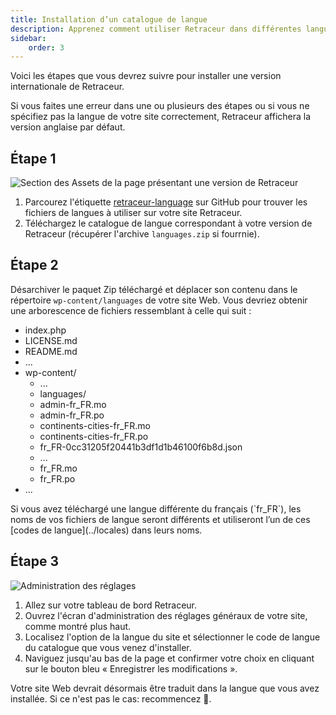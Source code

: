 ```yaml
---
title: Installation d’un catalogue de langue
description: Apprenez comment utiliser Retraceur dans différentes langues.
sidebar:
    order: 3
---
```



Voici les étapes que vous devrez suivre pour installer une version internationale de Retraceur.

<Aside type="caution">Si vous faites une erreur dans une ou plusieurs des étapes ou si vous ne spécifiez pas la langue de votre site correctement, Retraceur affichera la version anglaise par défaut.</Aside>

## Étape 1

![Section des Assets de la page présentant une version de Retraceur](../../../../assets/images/languages-us-001.png)

1. Parcourez l'étiquette [retraceur-language](https://github.com/topics/retraceur-language) sur GitHub pour trouver les fichiers de langues à utiliser sur votre site Retraceur.
2. Téléchargez le catalogue de langue correspondant à votre version de Retraceur (récupérer l'archive `languages.zip` si fourrnie).

## Étape 2

Désarchiver le paquet Zip téléchargé et déplacer son contenu dans le répertoire  `wp-content/languages` de votre site Web. Vous devriez obtenir une arborescence de fichiers ressemblant à celle qui suit :

<FileTree>

- index.php
- LICENSE.md
- README.md
- ...
- wp-content/
  - ...
  - languages/
   - admin-fr_FR.mo
   - admin-fr_FR.po
   - continents-cities-fr_FR.mo
   - continents-cities-fr_FR.po
   - fr_FR-0cc31205f20441b3df1d1b46100f6b8d.json
   - ...
   - fr_FR.mo
   - fr_FR.po
- ...

</FileTree>

<Aside>Si vous avez téléchargé une langue différente du français (`fr_FR`), les noms de vos fichiers de langue seront différents et utiliseront l’un de ces [codes de langue](../locales) dans leurs noms.</Aside>

## Étape 3


![Administration des réglages](../../../../assets/images/languages-us-002.png)

1. Allez sur votre tableau de bord Retraceur.
2. Ouvrez l'écran d'administration des réglages généraux de votre site, comme montré plus haut.
3. Localisez l'option de la langue du site et sélectionner le code de langue du catalogue que vous venez d'installer.
4. Naviguez jusqu'au bas de la page et confirmer votre choix en cliquant sur le bouton bleu « Enregistrer les modifications ».

Votre site Web devrait désormais être traduit dans la langue que vous avez installée. Si ce n'est pas le cas: recommencez 😬.